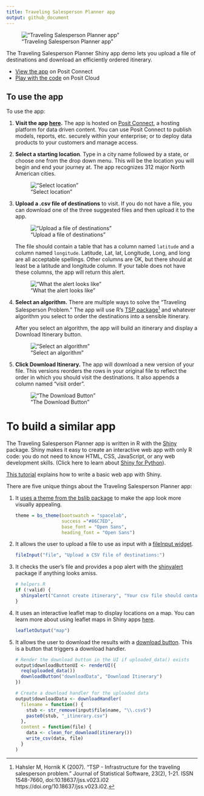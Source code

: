 ```yaml
---
title: Traveling Salesperson Planner app
output: github_document
---
```


!["Traveling Salesperson Planner app"](images/screenshot.png)

The Traveling Salesperson Planner Shiny app demo lets you upload a file of destinations and download an efficiently ordered itinerary.

- [View the app](https://colorado.posit.co/rsc/content/bb3d1bbc-0eb3-4c2d-ac2c-5e8959cf8eaf/) on Posit Connect
- [Play with the code]() on Posit Cloud


## To use the app

To use the app:

1. **Visit the app [here](https://colorado.posit.co/rsc/content/bb3d1bbc-0eb3-4c2d-ac2c-5e8959cf8eaf/).** The app is hosted on [Posit Connect](https://posit.co/products/enterprise/connect/), a hosting platform for data driven content. You can use Posit Connect to publish models, reports, etc. securely within your enterprise; or to deploy data products to your customers and manage access.

2. **Select a starting location**. Type in a city name followed by a state, or choose one from the drop down menu. This will be the location you will begin and end your journey at. The app recognizes 312 major North American cities.

    !["Select location"](images/select_location.png)
    
3. **Upload a .csv file of destinations** to visit. If you do not have a file, you can download one of the three suggested files and then upload it to the app. 

    !["Upload a file of destinations"](images/upload.png)
    
    The file should contain a table that has a column named `latitude` and a column named `longitude`. Latitude, Lat, lat, Longitude, Long, and long are all acceptable spellings. Other columns are OK, but there should at least be a latitude and longitude column. If your table does not have these columns, the app will return this alert.
    
    !["What the alert looks like"](images/alert.png)
    
4. **Select an algorithm.** There are multiple ways to solve the "Traveling Salesperson Problem." The app will use R's [TSP package](https://github.com/mhahsler/TSP)^[Hahsler M, Hornik K (2007). “TSP - Infrastructure for the traveling salesperson problem.” Journal of Statistical Software, 23(2), 1-21. ISSN 1548-7660, doi:10.18637/jss.v023.i02 https://doi.org/10.18637/jss.v023.i02.] and whatever algorithm you select to order the destinations into a sensible itinerary.

    After you select an algorithm, the app will build an itinerary and display a Download Itinerary button.
    
    !["Select an algorithm"](images/algorithm.png)
    
    
5. **Click Download Itinerary.** The app will download a new version of your file. This versions reorders the rows in your original file to reflect the order in which you should visit the destinations. It also appends a column named "visit order".

    !["The Download Button"](images/download.png)

# To build a similar app

The Traveling Salesperson Planner app is written in R with the [Shiny]() package. Shiny makes it easy to create an interactive web app with only R code: you do not need to know HTML, CSS, JavaScript, or any web development skills. (Click here to learn about [Shiny for Python](https://shiny.posit.co/py/)).

[This tutorial](https://shiny.posit.co/getstarted.html) explains how to write a basic web app with Shiny. 

There are five unique things about the Traveling Salesperson Planner app:

1. It [uses a theme from the bslib package](https://rstudio.github.io/bslib/articles/theming/index.html) to make the app look more visually appealing.

    ```r
    theme = bs_theme(bootswatch = "spacelab",
                     success ="#86C7ED",
                     base_font = "Open Sans",
                     heading_font = "Open Sans")
    ```

2. It allows the user to upload a file to use as input with a [fileInput widget](https://mastering-shiny.org/action-transfer.html#upload).

    ```r
    fileInput("file", "Upload a CSV file of destinations:")
    ```

3. It checks the user's file and provides a pop alert with the [shinyalert](https://github.com/daattali/shinyalert) package if anything looks amiss.

    ```r
    # helpers.R
    if (!valid) {
      shinyalert("Cannot create itinerary", "Your csv file should contain a column named latitude and a column named longitude.")
    }
    ```

4. It uses an interactive leaflet map to display locations on a map. You can learn more about using leaflet maps in Shiny apps [here](https://rstudio.github.io/leaflet/).

    ```r
    leafletOutput("map")
    ```

5. It allows the user to download the results with a [download button](https://mastering-shiny.org/action-transfer.html#download). This is a button that triggers a download handler.

    ```r
    # Render the download button in the UI if uploaded_data() exists
    output$downloadButtonUI <- renderUI({
      req(uploaded_data())
      downloadButton("downloadData", "Download Itinerary")
    })
    
    # Create a download handler for the uploaded data
    output$downloadData <- downloadHandler(
      filename = function() {
        stub <- str_remove(input$file$name, "\\.csv$")
        paste0(stub, "_itinerary.csv")
      },
      content = function(file) {
        data <- clean_for_download(itinerary())
        write_csv(data, file)
      }
    )
    ```


